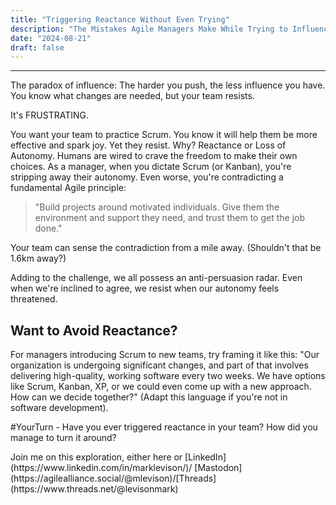 ```yaml
---
title: "Triggering Reactance Without Even Trying"
description: "The Mistakes Agile Managers Make While Trying to Influence"
date: "2024-08-21"
draft: false
---
```



---

The paradox of influence: The harder you push, the less influence you have. You know what changes are needed, but your team resists.

It's FRUSTRATING.

You want your team to practice Scrum. You know it will help them be more effective and spark joy. Yet they resist. Why? Reactance or Loss of Autonomy. Humans are wired to crave the freedom to make their own choices. As a manager, when you dictate Scrum (or Kanban), you're stripping away their autonomy. Even worse, you're contradicting a fundamental Agile principle:

> "Build projects around motivated individuals. Give them the environment and support they need, and trust them to get the job done."

Your team can sense the contradiction from a mile away. (Shouldn't that be 1.6km away?)

Adding to the challenge, we all possess an anti-persuasion radar. Even when we're inclined to agree, we resist when our autonomy feels threatened.

## Want to Avoid Reactance?

For managers introducing Scrum to new teams, try framing it like this: "Our organization is undergoing significant changes, and part of that involves delivering high-quality, working software every two weeks. We have options like Scrum, Kanban, XP, or we could even come up with a new approach. How can we decide together?" (Adapt this language if you're not in software development).

#YourTurn - Have you ever triggered reactance in your team? How did you manage to turn it around?

<Callout type="info">
  Join me on this exploration, either here or
  [LinkedIn](https://www.linkedin.com/in/marklevison/)/
  [Mastodon](https://agilealliance.social/@mlevison)/[Threads](https://www.threads.net/@levisonmark)
</Callout>
